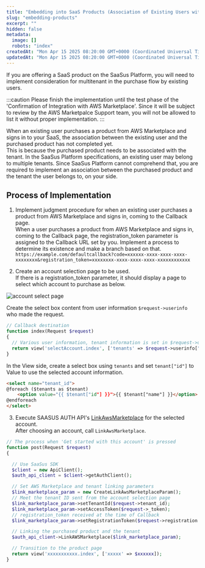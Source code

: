 ```yaml
---
title: "Embedding into SaaS Products (Association of Existing Users with Purchased Products)"
slug: "embedding-products"
excerpt: ""
hidden: false
metadata:
  image: []
  robots: "index"
createdAt: "Mon Apr 15 2025 08:20:00 GMT+0000 (Coordinated Universal Time)"
updatedAt: "Mon Apr 15 2025 08:20:00 GMT+0000 (Coordinated Universal Time)"
---
```


If you are offering a SaaS product on the SaaSus Platform, you will need to implement consideration for multitenant in the purchase flow by existing users.

:::caution
Please finish the implementation until the test phase of the 'Confirmation of Integration with AWS Marketplace'. Since it will be subject to review by the AWS Marketpalce Support team, you will not be allowed to list it without proper implementation.
:::

When an existing user purchases a product from AWS Marketplace and signs in to your SaaS, the association between the existing user and the purchased product has not completed yet.  
This is because the purchased product needs to be associated with the tenant. In the SaaSus Platform specifications, an existing user may belong to multiple tenants. Since SaaSus Platform cannot comprehend that, you are required to implement an association between the purchased product and the tenant the user belongs to, on your side.

## Process of Implementation

1. Implement judgment procedure for when an existing user purchases a product from AWS Marketplace and signs in, coming to the Callback page.  
When a user purchases a product from AWS Marketplace and signs in, coming to the Callback page, the registration_token parameter is assigned to the Callback URL set by you. Implement a process to determine its existence and make a branch based on that.  
`https://example.com/defaultcallback?code=xxxxxx-xxxx-xxxx-xxxx-xxxxxxxx&registration_token=xxxxxxxx-xxxx-xxxx-xxxx-xxxxxxxxxxxx`

2. Create an account selection page to be used.  
If there is a registration_token parameter, it should display a page to select which account to purchase as below.

![account select page](/img/part-4/aws-marketplace-integration/account-select-page.png)

Create the select box content from user information `$request->userinfo` who made the request.




<Tabs>
<TabItem value="php" label="PHP">

```php
// Callback destination
function index(Request $request)
{
  // Various user information, tenant information is set in $request->userinfo
  return view('selectAccount.index', ['tenants' => $request->userinfo["tenants"]]);
}
```

</TabItem>
</Tabs>

In the View side, create a select box using `tenants` and set `tenant["id"]` to Value to use the selected account information.

<Tabs>
<TabItem value="html" label="HTML">

```html
<select name="tenant_id">
@foreach ($tenants as $tenant)
    <option value="{{ $tenant["id"] }}">{{ $tenant["name"] }}</option>
@endforeach
</select>
```

</TabItem>
</Tabs>

3. Execute SAASUS AUTH API's [LinkAwsMarketplace](/docs/reference/auth-api#tag/saasUser/operation/LinkAwsMarketplace) for the selected account.  
After choosing an account, call `LinkAwsMarketplace`.

<Tabs>
<TabItem value="php" label="PHP">

```php
// The process when 'Get started with this account' is pressed
function post(Request $request)
{

  // Use SaaSus SDK
  $client = new ApiClient();
  $auth_api_client = $client->getAuthClient();

  // Set AWS Marketplace and tenant linking parameters
  $link_marketplace_param = new CreateLinkAwsMarketplaceParam();
  // Meet the tenant ID sent from the account selection page
  $link_marketplace_param->setTenantId($request->tenant_id);
  $link_marketplace_param->setAccessToken($request->_token);
  // registration_token received at the time of Callback
  $link_marketplace_param->setRegistrationToken($request->registration 

  // Linking the purchased product and the tenant
  $auth_api_client->LinkAWSMarketplace($link_marketplace_param);

  // Transition to the product page
  return view('xxxxxxxxxxx.index', ['xxxxx' => $xxxxxx]);
}
```

</TabItem>
</Tabs>
